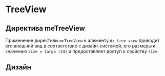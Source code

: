 
<Meta name="TreeView Documentation" of={treeViewStories} />

# TreeView

## Директива meTreeView

Применение директивы `meTreeView` к элементу `dx-tree-view` приводит его внешний вид в соответствие с дизайн-системой, его размеры к значению `size = large (24)` и предоставляет доступ к свойству `size`.

<Canvas of={treeViewStories.Default} />
<Controls of={treeViewStories.Default} />
<Source of={treeViewStories.Default} dark />

## Дизайн

<Figma
  height="50%"
  collapsable
  defaultCollapsed
  url="https://www.figma.com/design/S2KXryEyWLA9cplaicYrVn/Components?node-id=607-7610&t=Mopn7q5D7ciwILgs-0"
/>
